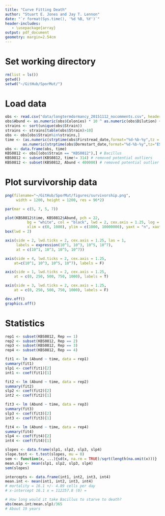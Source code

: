 ```yaml
---
title: "Curve Fitting Death"
author: "Stuart E. Jones and Jay T. Lennon"
date: "`r format(Sys.time(), '%d %B, %Y')`"
header-includes:
   - \usepackage{array}
output: pdf_document
geometry: margin=2.54cm
---
```


# Set working directory
```r
rm(list = ls())
getwd()
setwd("~/GitHub/SporMut/")
```

# Load data
```r
obs <- read.csv("data/longtermdormancy_20151112_nocomments.csv", header = TRUE, stringsAsFactors = FALSE)
obs$Abund <- as.numeric(obs$Colonies) * 10 ^ as.numeric(obs$Dilution) + 1
strains <- sort(unique(obs$Strain))
strains <- strains[table(obs$Strain)>10]
obs <- obs[obs$Strain%in%strains,]
time <- (as.numeric(strptime(obs$Firstread_date,format="%d-%b-%y",tz = "EST")) - 
        as.numeric(strptime(obs$Dormstart_date,format="%d-%b-%y",tz="EST")))/(3600*24)
obs <- data.frame(obs, time)
KBS0812 <- obs[(obs$Strain == "KBS0812"),] # Bacillus
KBS0812 <- subset(KBS0812, time!= 314) # removed potential outliers
KBS0812 <- subset(KBS0812, Abund < 400000) # removed potential outlier
```

# Plot survivorship data
```r
png(filename="~/GitHub/SporMut/figures/survivorship.png",
     width = 1200, height = 1200, res = 96*2)

par(mar = c(5, 7, 5, 7))

plot(KBS0812$time, KBS0812$Abund, pch = 22, 
          bg = "white", col = "black", lwd = 2, cex.axis = 1.25, log = "y", xlab = NA, ylab = NA,
          xlim = c(0, 1000), ylim = c(1000, 10000000), yaxt = "n", xaxt = "n")
box(lwd = 2)

axis(side = 2, lwd.ticks = 2, cex.axis = 1.25, las = 1,
     labels = expression(10^1, 10^3, 10^5, 10^7),
     at = c(10^1, 10^3, 10^5, 10^7))

axis(side = 4, lwd.ticks = 2, cex.axis = 1.25,
    at=c(10^1, 10^3, 10^5, 10^7), labels = F)

axis(side = 1, lwd.ticks = 2, cex.axis = 1.25,
    at = c(0, 250, 500, 750, 1000), labels = T)

axis(side = 3, lwd.ticks = 2, cex.axis = 1.25,
    at = c(0, 250, 500, 750, 1000), labels = F)

dev.off()
graphics.off()
```

# Statistics
```r
rep1 <- subset(KBS0812, Rep == 1)
rep2 <- subset(KBS0812, Rep == 2)
rep3 <- subset(KBS0812, Rep == 3)
rep4 <- subset(KBS0812, Rep == 4)

fit1 <- lm (Abund ~ time, data = rep1)
summary(fit1)
slp1 <- coef(fit1)[2]
int1 <- coef(fit1)[1]

fit2 <- lm (Abund ~ time, data = rep2)
summary(fit2)
slp2 <- coef(fit2)[2]
int2 <- coef(fit2)[1]

fit3 <- lm (Abund ~ time, data = rep3)
summary(fit3)
slp3 <- coef(fit3)[2]
int3 <- coef(fit3)[1]

fit4 <- lm (Abund ~ time, data = rep4)
summary(fit4)
slp4 <- coef(fit4)[2]
int4 <- coef(fit4)[1]

slopes <- data.frame(slp1, slp2, slp3, slp4)
slope.test <- t.test(slopes, mu = 0)
sem <- function(x, ...){sd(x, na.rm = TRUE)/sqrt(length(na.omit(x)))}
mean.slp <- mean(slp1, slp2, slp3, slp4)
sem(slopes)

intercepts <- data.frame(int1, int2, int3, int4)
mean.int <- mean(int1, int2, int3, int4)
# mortality = 16.1 +/- 4.89 cells per day
# x-intercept 16.1 x = 112257.8 (0) = 

# How long would it take Bacillus to starve to death?
abs(mean.int/mean.slp)/365
# About 19 years
```
